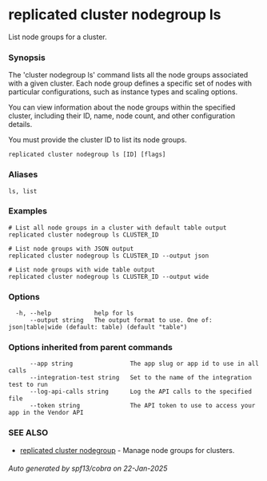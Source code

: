 # replicated cluster nodegroup ls

List node groups for a cluster.

### Synopsis

The 'cluster nodegroup ls' command lists all the node groups associated with a given cluster. Each node group defines a specific set of nodes with particular configurations, such as instance types and scaling options.

You can view information about the node groups within the specified cluster, including their ID, name, node count, and other configuration details.

You must provide the cluster ID to list its node groups.

```
replicated cluster nodegroup ls [ID] [flags]
```

### Aliases

```
ls, list
```

### Examples

```
# List all node groups in a cluster with default table output
replicated cluster nodegroup ls CLUSTER_ID

# List node groups with JSON output
replicated cluster nodegroup ls CLUSTER_ID --output json

# List node groups with wide table output
replicated cluster nodegroup ls CLUSTER_ID --output wide
```

### Options

```
  -h, --help            help for ls
      --output string   The output format to use. One of: json|table|wide (default: table) (default "table")
```

### Options inherited from parent commands

```
      --app string                The app slug or app id to use in all calls
      --integration-test string   Set to the name of the integration test to run
      --log-api-calls string      Log the API calls to the specified file
      --token string              The API token to use to access your app in the Vendor API
```

### SEE ALSO

* [replicated cluster nodegroup](replicated-cli-cluster-nodegroup)	 - Manage node groups for clusters.

###### Auto generated by spf13/cobra on 22-Jan-2025

